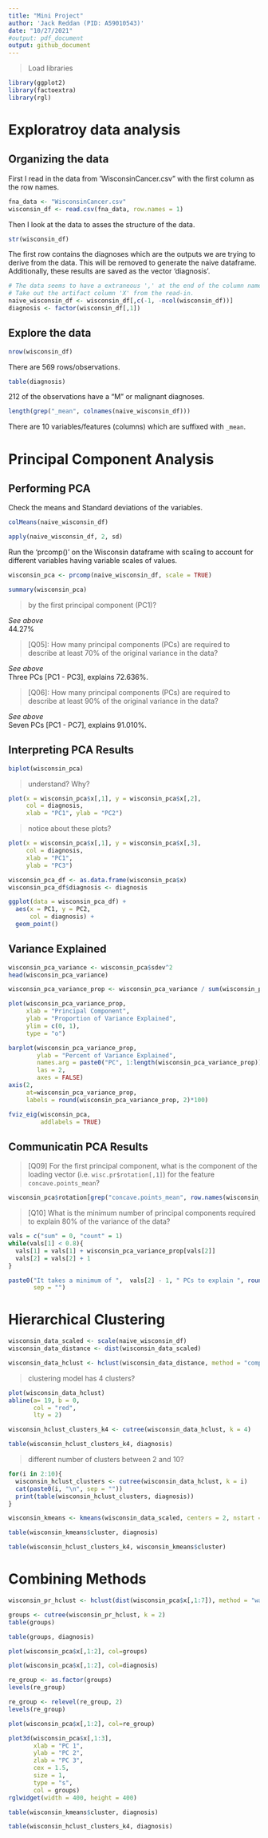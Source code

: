 ```yaml
---
title: "Mini Project"
author: 'Jack Reddan (PID: A59010543)'
date: "10/27/2021"
#output: pdf_document
output: github_document
---
```

>Load libraries  

```r
library(ggplot2)
library(factoextra)
library(rgl)
```


# Exploratroy data analysis  
  
## Organizing the data  

First I read in the data from 'WisconsinCancer.csv" with the first column as the row names.  

```r
fna_data <- "WisconsinCancer.csv"
wisconsin_df <- read.csv(fna_data, row.names = 1)
```

Then I look at the data to asses the structure of the data.  

```r
str(wisconsin_df)
```
  
The first row contains the diagnoses which are the outputs we are trying to
derive from the data. This will be removed to generate the naive dataframe.
Additionally, these results are saved as the vector 'diagnosis'.

```r
# The data seems to have a extraneous ',' at the end of the column names
# Take out the artifact column 'X' from the read-in.
naive_wisconsin_df <- wisconsin_df[,c(-1, -ncol(wisconsin_df))]
diagnosis <- factor(wisconsin_df[,1])
```

## Explore the data

>[Q01]: How many observations are in the dataset?  

```r
nrow(wisconsin_df)
```
  
There are 569 rows/observations.  
  
>[Q02]: How many of the observations have a malignant diagnoses?  
  
```r
table(diagnosis)
```
  
212 of the observations have a "M" or malignant diagnoses.  
  
>[Q03]: How many variables/features in the data are suffixed with `_mean`?  
  
```r
length(grep("_mean", colnames(naive_wisconsin_df)))
```
  
There are 10 variables/features (columns) which are suffixed with `_mean`.  
  
# Principal Component Analysis  
  
## Performing PCA  
  
Check the means and Standard deviations of the variables.  

```r
colMeans(naive_wisconsin_df)
```
  
```r
apply(naive_wisconsin_df, 2, sd)
```

Run the 'prcomp()' on the Wisconsin dataframe with scaling to account for 
different variables having variable scales of values.  
  
```r
wisconsin_pca <- prcomp(naive_wisconsin_df, scale = TRUE)
```

```r
summary(wisconsin_pca)
```

>[Q04]: From your results, what proportion of the original variance is captured 
by the first principal component (PC1)?  
  
*See above*  
44.27%  
  
>[Q05]: How many principal components (PCs) are required to describe at least 70% 
of the original variance in the data?  
  
*See above*  
Three PCs [PC1 - PC3], explains 72.636%.  
  
>[Q06]: How many principal components (PCs) are required to describe at least 90%
of the original variance in the data?  
  
*See above*  
Seven PCs [PC1 - PC7], explains 91.010%.  
  
## Interpreting PCA Results  
  
```r
biplot(wisconsin_pca)
```
  
>[Q07]: What stands out to you about this plot? Is it easy or difficult to 
understand? Why?  
  
```r
plot(x = wisconsin_pca$x[,1], y = wisconsin_pca$x[,2], 
     col = diagnosis, 
     xlab = "PC1", ylab = "PC2")
```
  
>[Q08]: Generate a similar plot for principal components 1 and 3. What do you 
notice about these plots?
  
```r
plot(x = wisconsin_pca$x[,1], y = wisconsin_pca$x[,3], 
     col = diagnosis, 
     xlab = "PC1", 
     ylab = "PC3")
```
  
```r
wisconsin_pca_df <- as.data.frame(wisconsin_pca$x)
wisconsin_pca_df$diagnosis <- diagnosis 
```

```r
ggplot(data = wisconsin_pca_df) +
  aes(x = PC1, y = PC2,
      col = diagnosis) +
  geom_point()
```
  
## Variance Explained  
  
```r
wisconsin_pca_variance <- wisconsin_pca$sdev^2
head(wisconsin_pca_variance)
```
  
```r
wisconsin_pca_variance_prop <- wisconsin_pca_variance / sum(wisconsin_pca_variance)
```

```r
plot(wisconsin_pca_variance_prop, 
     xlab = "Principal Component",
     ylab = "Proportion of Variance Explained",
     ylim = c(0, 1),
     type = "o")
```
  
```r
barplot(wisconsin_pca_variance_prop,
        ylab = "Percent of Variance Explained",
        names.arg = paste0("PC", 1:length(wisconsin_pca_variance_prop)),
        las = 2,
        axes = FALSE)
axis(2, 
     at=wisconsin_pca_variance_prop,
     labels = round(wisconsin_pca_variance_prop, 2)*100)
```
  
```r
fviz_eig(wisconsin_pca, 
         addlabels = TRUE)
```


## Communicatin PCA Results  
  
>[Q09] For the first principal component, what is the component of the loading 
vector (i.e. `wisc.pr$rotation[,1]`) for the feature `concave.points_mean`?  
  
```r
wisconsin_pca$rotation[grep("concave.points_mean", row.names(wisconsin_pca$rotation)),1]
```
  
>[Q10] What is the minimum number of principal components required to explain 80%
of the variance of the data?  
  
```r
vals = c("sum" = 0, "count" = 1)
while(vals[1] < 0.8){
  vals[1] = vals[1] + wisconsin_pca_variance_prop[vals[2]]
  vals[2] = vals[2] + 1
}

paste0("It takes a minimum of ",  vals[2] - 1, " PCs to explain ", round(vals[1]*100, 2), "% of the data",
       sep = "")
```
  
# Hierarchical Clustering  
  
```r
wisconsin_data_scaled <- scale(naive_wisconsin_df)
wisconsin_data_distance <- dist(wisconsin_data_scaled)
```

```r
wisconsin_data_hclust <- hclust(wisconsin_data_distance, method = "complete")
```
  
>[Q11]: Using the `plot()` and `abline()` functions, what is the height at which the
clustering model has 4 clusters?

```r
plot(wisconsin_data_hclust)
abline(a= 19, b = 0,
       col = "red",
       lty = 2)
```
  
```r
wisconsin_hclust_clusters_k4 <- cutree(wisconsin_data_hclust, k = 4)
```
  
```r
table(wisconsin_hclust_clusters_k4, diagnosis)
```

>[Q12]: Can you find a better cluster vs diagnoses match by cutting into a 
different number of clusters between 2 and 10?

```r
for(i in 2:10){
  wisconsin_hclust_clusters <- cutree(wisconsin_data_hclust, k = i)
  cat(paste0(i, "\n", sep = ""))
  print(table(wisconsin_hclust_clusters, diagnosis))
}
```

```r
wisconsin_kmeans <- kmeans(wisconsin_data_scaled, centers = 2, nstart = 20)
```

```r
table(wisconsin_kmeans$cluster, diagnosis)
```

```r
table(wisconsin_hclust_clusters_k4, wisconsin_kmeans$cluster)

```

# Combining Methods  
  
```r
wisconsin_pr_hclust <- hclust(dist(wisconsin_pca$x[,1:7]), method = "ward.D2")
```

  
```r
groups <- cutree(wisconsin_pr_hclust, k = 2)
table(groups)
```

```r
table(groups, diagnosis)
```

```r
plot(wisconsin_pca$x[,1:2], col=groups)
```

```r
plot(wisconsin_pca$x[,1:2], col=diagnosis)
```

```r
re_group <- as.factor(groups)
levels(re_group)

re_group <- relevel(re_group, 2)
levels(re_group)
```

```r
plot(wisconsin_pca$x[,1:2], col=re_group)

```

```r
plot3d(wisconsin_pca$x[,1:3], 
       xlab = "PC 1",
       ylab = "PC 2",
       zlab = "PC 3",
       cex = 1.5,
       size = 1,
       type = "s",
       col = groups)
rglwidget(width = 400, height = 400)
```

```r
table(wisconsin_kmeans$cluster, diagnosis)
```


```r
table(wisconsin_hclust_clusters_k4, diagnosis)
```

